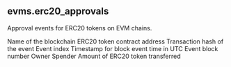## evms.erc20_approvals 
Approval events for ERC20 tokens on EVM chains.

<ParamField path="blockchain">
Name of the blockchain
</ParamField>
<ParamField path="contract_address">
ERC20 token contract address
</ParamField>
<ParamField path="evt_tx_hash">
Transaction hash of the event
</ParamField>
<ParamField path="evt_index">
Event index
</ParamField>
<ParamField path="evt_block_time">
Timestamp for block event time in UTC
</ParamField>
<ParamField path="evt_block_number">
Event block number
</ParamField>
<ParamField path="owner">
Owner
</ParamField>
<ParamField path="spender">
Spender
</ParamField>
<ParamField path="value">
Amount of ERC20 token transferred
</ParamField>
